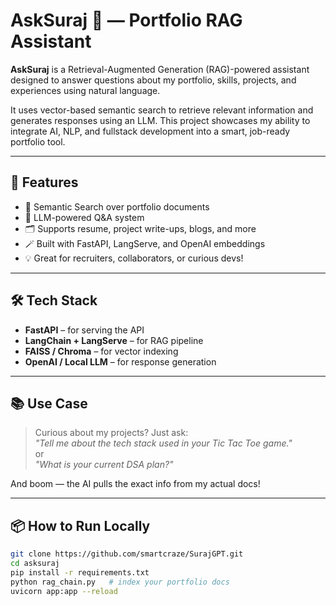 # AskSuraj 🤖 — Portfolio RAG Assistant

**AskSuraj** is a Retrieval-Augmented Generation (RAG)-powered assistant designed to answer questions about my portfolio, skills, projects, and experiences using natural language.

It uses vector-based semantic search to retrieve relevant information and generates responses using an LLM. This project showcases my ability to integrate AI, NLP, and fullstack development into a smart, job-ready portfolio tool.

---

## 🚀 Features

- 🔎 Semantic Search over portfolio documents
- 🧠 LLM-powered Q&A system
- 🗂️ Supports resume, project write-ups, blogs, and more
- 🪄 Built with FastAPI, LangServe, and OpenAI embeddings
- 💡 Great for recruiters, collaborators, or curious devs!

---

## 🛠️ Tech Stack

- **FastAPI** – for serving the API
- **LangChain + LangServe** – for RAG pipeline
- **FAISS / Chroma** – for vector indexing
- **OpenAI / Local LLM** – for response generation


---

## 📚 Use Case

> Curious about my projects? Just ask:  
> _"Tell me about the tech stack used in your Tic Tac Toe game."_  
> or  
> _"What is your current DSA plan?"_  

And boom — the AI pulls the exact info from my actual docs!

---

## 📦 How to Run Locally

```bash
git clone https://github.com/smartcraze/SurajGPT.git
cd asksuraj
pip install -r requirements.txt
python rag_chain.py   # index your portfolio docs
uvicorn app:app --reload
